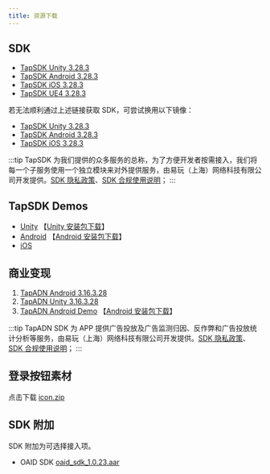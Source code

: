 ```yaml
---
title: 资源下载
---
```


## SDK

- [TapSDK Unity 3.28.3](https://github.com/taptap/TapSDK-Unity/releases/tag/3.28.3)
- [TapSDK Android 3.28.3](https://github.com/taptap/TapSDK-Android/releases/tag/v3.28.3)
- [TapSDK iOS 3.28.3](https://github.com/taptap/TapSDK-iOS/releases/tag/v3.28.3)
- [TapSDK UE4 3.28.3](https://github.com/taptap/TapSDK-UE4/releases/tag/3.28.3)

若无法顺利通过上述链接获取 SDK，可尝试换用以下镜像：

- [TapSDK Unity 3.28.3](https://releases.leanapp.cn/#/taptap/TapSDK-Unity/releases)
- [TapSDK Android 3.28.3](https://releases.leanapp.cn/#/taptap/TapSDK-Android/releases)
- [TapSDK iOS 3.28.3](https://releases.leanapp.cn/#/taptap/TapSDK-iOS/releases)

:::tip
TapSDK 为我们提供的众多服务的总称，为了方便开发者按需接入，我们将每一个子服务使用一个独立模块来对外提供服务，由易玩（上海）网络科技有限公司开发提供。[SDK 隐私政策](https://developer.taptap.cn/docs/sdk/start/agreement/)、[SDK 合规使用说明](https://developer.taptap.cn/docs/sdk/start/compliance/)；
:::


## TapSDK Demos

- [Unity](https://github.com/taptap/TapSDK-Unity-Demo/tree/master)      【[Unity 安装包下载](https://lc-buhezimj.cn-e1.lcfile.com/NAP1PulWIRE8Ci8kD4wfDFi9wRQPneC2/Tds_demo.apk)】
- [Android](https://github.com/taptap/TapSDK-Android-Demo)       【[Android 安装包下载](https://lc-buhezimj.cn-e1.lcfile.com/WRR9CsFrgkRUHyp4TPRhteBel5e7rB1r/tds_demo_android_3.28.2.apk)】
- [iOS](https://github.com/taptap/TapSDK-iOS)

## 商业变现

1. [TapADN Android 3.16.3.28](https://tapad-platform.oss-cn-beijing.aliyuncs.com/sdk/TapAD_3.16.3.28.aar)
2. [TapADN Unity 3.16.3.28](https://tapad-platform.oss-cn-beijing.aliyuncs.com/sdk/TapAD_3.16.3.28.unitypackage)
3. [TapADN Android Demo](https://capacity-files.lcfile.com/8nuJRbL3jUL7BqilehoMjuKzGCAEjf6o/TapADDemo%20%281%29.zip)  【[Android 安装包下载](https://capacity-files.lcfile.com/cIHz6NOxgURcdWMwfYcbwYkLXOx5HcuW/tapaddemo_external-release%20%281%29.apk)】

:::tip
TapADN SDK 为 APP 提供广告投放及广告监测归因、反作弊和广告投放统计分析等服务，由易玩（上海）网络科技有限公司开发提供。[SDK 隐私政策](https://developer.taptap.cn/docs/sdk/tap-adn/agreement/)、[SDK 合规使用说明](https://developer.taptap.cn/docs/sdk/tap-adn/adn-compliance/)；
:::

## 登录按钮素材

点击下载 [icon.zip](https://capacity-files.lcfile.com/xLuT4Mi3gqy5K518LbRxsBo2WiwR0CHx/taptap-login-button.zip)

## SDK 附加

SDK 附加为可选择接入项。

- OAID SDK [oaid_sdk_1.0.23.aar](pathname:///files/tap-oaid-sdk-1-0-23.aar)

